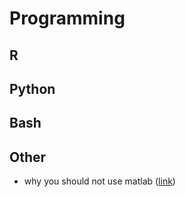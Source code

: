# Programming {#programming}

## R

## Python

## Bash

## Other

- why you should not use matlab ([link](https://souravmishra.net/posts/tech/RethinkMATLAB.html))